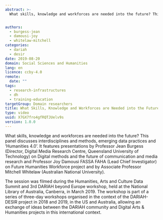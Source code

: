 ```yaml
---
abstract: >-
  What skills, knowledge and workforces are needed into the future? This panel discusses interdisciplines and methods, emerging data practices and ‘Humanities 4.0’. It features presentations by Professor Jean Burgess (Director, Digital Media Research Centre, Queensland University of Technology) on Digital methods and the future of communication and media research and Professor Joy Damousi FASSA FAHA (Lead Chief Investigator) on Future Humanities Workforce project and by Associate Professor Mitchell Whitelaw (Australian National University).


authors:
  - burgess-jean
  - damousi-joy
  - whitelaw-mitchell
categories:
  - dariah
  - desir
date: 2019-08-20
domain: Social Sciences and Humanities
lang: en
licence: ccby-4.0
remote:
  date: ""
tags:
  - research-infrastructures
  - dh
  - training-education
targetGroup: Domain researchers
title: What Skills, Knowledge and Workforces are Needed into the Future?
type: video
uuid: X7GX7fro4gfRQTJUelv9s
version: 1.0.0
---
```


What skills, knowledge and workforces are needed into the future? This panel discusses interdisciplines and methods, emerging data practices and ‘Humanities 4.0’. It features presentations by Professor Jean Burgess (Director, Digital Media Research Centre, Queensland University of Technology) on Digital methods and the future of communication and media research and Professor Joy Damousi FASSA FAHA (Lead Chief Investigator) on Future Humanities Workforce project and by Associate Professor Mitchell Whitelaw (Australian National University).

The session was filmed during the Humanities, Arts and Culture Data Summit and 3rd DARIAH beyond Europe workshop, held at the National Library of Australia, Canberra, in March 2019. The workshop is part of a series of three-day workshops organised in the context of the DARIAH-DESIR project in 2018 and 2019, in the US and Australia, allowing an exchange of ideas between the DARIAH community and Digital Arts & Humanities projects in this international context.

<VideoCard
  title="What Skills, Knowledge and Workforces are Needed into the Future?"
  id="RimXqdWuejE"
  image="/assets/images/cms/resources/what-skills-knowledge-and-workforces-are-needed-into-the-future/skills-workforce-futures.png"
/>
